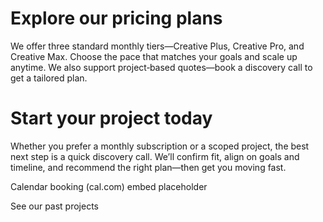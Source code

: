 
# Explore our pricing plans

We offer three standard monthly tiers—Creative Plus, Creative Pro, and Creative Max. Choose the pace that matches your goals and scale up anytime. We also support project‑based quotes—book a discovery call to get a tailored plan.

<PricingPlans />

# Start your project today

Whether you prefer a monthly subscription or a scoped project, the best next step is a quick discovery call. We’ll confirm fit, align on goals and timeline, and recommend the right plan—then get you moving fast.

<WithFrame className="my-6">
  <div className='h-[420px] w-full grid place-items-center text-sm text-neutral-600 dark:text-neutral-300'>
    Calendar booking (cal.com) embed placeholder
  </div>
  
</WithFrame>

<CTAButton href="/work">See our past projects</CTAButton>
